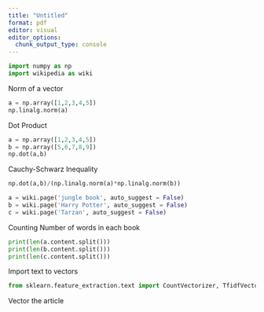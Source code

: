 ```yaml
---
title: "Untitled"
format: pdf
editor: visual
editor_options: 
  chunk_output_type: console
---
```


```python
import numpy as np
import wikipedia as wiki
```

Norm of a vector

```python
a = np.array([1,2,3,4,5])
np.linalg.norm(a)
```

Dot Product

```python
a = np.array([1,2,3,4,5])
b = np.array([5,6,7,8,9])
np.dot(a,b)
```

Cauchy-Schwarz Inequality

```python
np.dot(a,b)/(np.linalg.norm(a)*np.linalg.norm(b))
```

```python
a = wiki.page('jungle book', auto_suggest = False)
b = wiki.page('Harry Potter', auto_suggest = False)
c = wiki.page('Tarzan', auto_suggest = False)
```

Counting Number of words in each book

```python
print(len(a.content.split()))
print(len(b.content.split()))
print(len(c.content.split()))
```

Import text to vectors

```python
from sklearn.feature_extraction.text import CountVectorizer, TfidfVectorizer

```

Vector the article

```python

```
